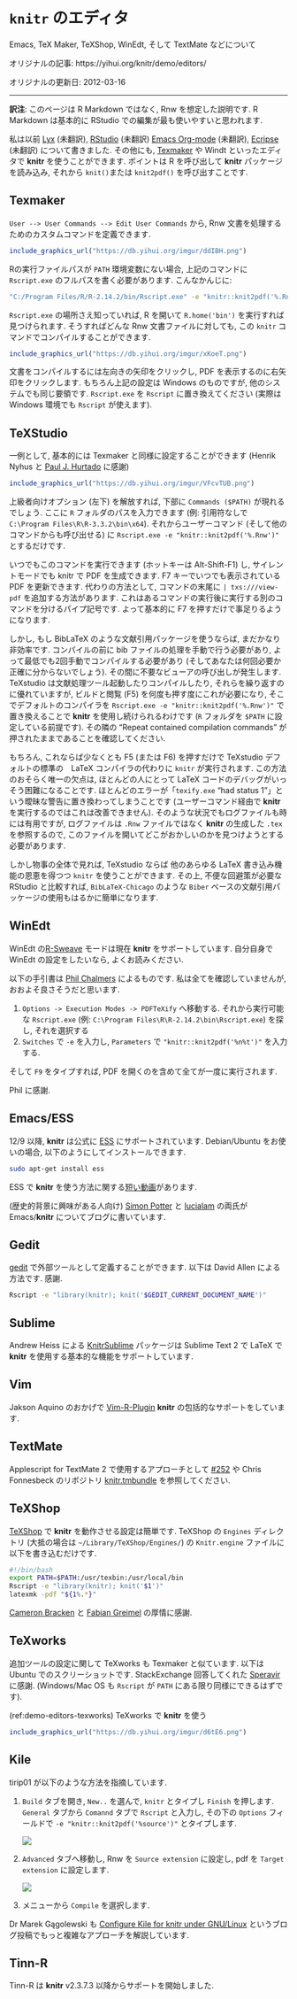 <!---
title: Editors for knitr
subtitle: Work with Emacs, Texmaker, TeXShop, WinEdt and TextMate, etc
date: '2012-03-16'
slug: editors
--->

# `knitr` のエディタ {-#editors}

Emacs, TeX Maker, TeXShop, WinEdt, そして TextMate などについて

オリジナルの記事: https://yihui.org/knitr/demo/editors/

オリジナルの更新日: 2012-03-16

----

:::{.infobox .tip data-latex="{tip}"}
**訳注**: このページは R Markdown ではなく, Rnw を想定した説明です. R Markdown は基本的に RStudio での編集が最も使いやすいと思われます.
:::

私は以前 [Lyx]($lyx) (未翻訳), [RStudio]($RStudio) (未翻訳) [Emacs Org-mode]($org) (未翻訳), [Ecripse]($ecripse) (未翻訳) について書きました. その他にも, [Texmaker](http://www.xm1math.net/texmaker/) や Windt といったエディタで **knitr** を使うことができます. ポイントは R を呼び出して **knitr** パッケージを読み込み, それから `knit()`または `knit2pdf()` を呼び出すことです.

## Texmaker {-}

`User --> User Commands --> Edit User Commands` から, Rnw 文書を処理するためのカスタムコマンドを定義できます.

```r
include_graphics_url("https://db.yihui.org/imgur/ddIBH.png")
```

Rの実行ファイルパスが `PATH` 環境変数にない場合, 上記のコマンドに `Rscript.exe` のフルパスを書く必要があります. こんなかんじに:

```bash
"C:/Program Files/R/R-2.14.2/bin/Rscript.exe" -e "knitr::knit2pdf('%.Rnw')"
```

`Rscript.exe` の場所さえ知っていれば, R を開いて `R.home('bin')` を実行すれば見つけられます. そうすればどんな Rnw 文書ファイルに対しても, この  `knitr` コマンドでコンパイルすることができます.

```r
include_graphics_url("https://db.yihui.org/imgur/xKoeT.png")
```

文書をコンパイルするには左向きの矢印をクリックし, PDF を表示するのに右矢印をクリックします. もちろん上記の設定は Windows のものですが, 他のシステムでも同じ要領です. `Rscript.exe` を `Rscript` に置き換えてください (実際は Windows 環境でも `Rscript` が使えます).

## TeXStudio {-}

一例として, 基本的には Texmaker と同様に設定することができます (Henrik Nyhus と [Paul J. Hurtado](https://twitter.com/MathBioPaul/status/691446297304272897) に感謝)

```r
include_graphics_url("https://db.yihui.org/imgur/VFcvTUB.png")
```

上級者向けオプション (左下) を解放すれば, 下部に `Commands ($PATH)` が現れるでしょう. ここに `R` フォルダのパスを入力できます (例: 引用符なしで `C:\Program Files\R\R-3.3.2\bin\x64`). それからユーザーコマンド (そして他のコマンドからも呼び出せる) に `Rscript.exe -e "knitr::knit2pdf('%.Rnw')"` とするだけです.

いつでもこのコマンドを実行できます (ホットキーは Alt-Shift-F1) し, サイレントモードでも knitr で PDF を生成できます. F7 キーでいつでも表示されている PDF を更新できます. 代わりの方法として, コマンドの末尾に `| txs:///view-pdf` を追加する方法があります. これはあるコマンドの実行後に実行する別のコマンドを分けるパイプ記号です. よって基本的に F7 を押すだけで事足りるようになります.

しかし, もし BibLaTeX のような文献引用パッケージを使うならば, まだかなり非効率です. コンパイルの前に bib ファイルの処理を手動で行う必要があり, よって最低でも2回手動でコンパイルする必要があり (そしてあなたは何回必要か正確に分からないでしょう). その間に不要なビューアの呼び出しが発生します. TeXstudio は文献処理ツール起動したりコンパイルしたり, それらを繰り返すのに優れていますが, ビルドと閲覧 (F5) を何度も押す度にこれが必要になり,  そこでデフォルトのコンパイラを `Rscript.exe -e "knitr::knit2pdf('%.Rnw')"` で置き換えることで **knitr** を使用し続けられるわけです (`R` フォルダを `$PATH` に設定している前提です). その隣の "Repeat contained compilation commands" が押されたままであることを確認してください.

もちろん, これならば少なくとも F5 (または F6) を押すだけで TeXstudio デフォルトの標準の　LaTeX コンパイラの代わりに `knitr` が実行されます.  この方法のおそらく唯一の欠点は, ほとんどの人にとって LaTeX コードのデバッグがいっそう困難になることです. ほとんどのエラーが「`texify.exe` "had status 1"」という曖昧な警告に置き換わってしまうことです (ユーザーコマンド経由で **knitr** を実行するのではこれは改善できません). そのような状況でもログファイルも時には有用ですが, ログファイルは `.Rnw` ファイルではなく  **knitr** の生成した `.tex` を参照するので,   このファイルを開いてどこがおかしいのかを見つけようとする必要があります.

しかし物事の全体で見れば, TeXstudio ならば 他のあらゆる LaTeX 書き込み機能の恩恵を得つつ `knitr`  を使うことができます. その上, 不便な回避策が必要な RStudio と比較すれば, `BibLaTeX-Chicago` のような `Biber` ベースの文献引用パッケージの使用もはるかに簡単になります.

## WinEdt {-}

WinEdt の[R-Sweave](http://www.winedt.org/Config/modes/R-Sweave.php) モードは現在 **knitr** をサポートしています. 自分自身で WinEdt の設定をしたいなら, よくお読みください.

以下の手引書は [Phil Chalmers](https://github.com/philchalmers) によるものです. 私は全てを確認していませんが, おおよそ良さそうだと思います.

1. `Options -> Execution Modes -> PDFTeXify` へ移動する. それから実行可能な `Rscript.exe` (例: `C:\Program Files\R\R-2.14.2\bin\Rscript.exe`) を探し, それを選択する
2. `Switches` で `-e` を入力し, `Parameters` で `"knitr::knit2pdf('%n%t')"` を入力する.

そして `F9` をタイプすれば, PDF を開くのを含めて全てが一度に実行されます.

Phil に感謝.

## Emacs/ESS {-}

12/9 以降, **knitr** は公式に [ESS](http://ess.r-project.org) にサポートされています. Debian/Ubuntu をお使いの場合, 以下のようにしてインストールできます.

```bash 
sudo apt-get install ess
```

ESS で **knitr** を使う方法に関する[短い動画](https://web.archive.org/web/20161225094148im_/http://cdn.screenr.com/video/d43075)があります.

(歴史的背景に興味がある人向け) [Simon Potter](http://sjp.co.nz/posts/emacs-ess-knitr/) と [lucialam](https://constantmindmapping.wordpress.com/2012/06/12/knitr-and-emacs/) の両氏が Emacs/**knitr** についてブログに書いています.

## Gedit {-}

[gedit](https://en.wikipedia.org/wiki/Gedit) で外部ツールとして定義することができます. 以下は David Allen による方法です. 感謝. 

```bash
Rscript -e "library(knitr); knit('$GEDIT_CURRENT_DOCUMENT_NAME')"
```

## Sublime {-}

Andrew Heiss による [KnitrSublime](https://github.com/andrewheiss/KnitrSublime) パッケージは Sublime Text 2 で LaTeX で **knitr** を使用する基本的な機能をサポートしています.

## Vim {-}

Jakson Aquino のおかげで [Vim-R-Plugin](http://www.vim.org/scripts/script.php?script_id=2628) **knitr** の包括的なサポートをしています.

## TextMate {-}

Applescript for TextMate 2 で使用するアプローチとして [#252](https://github.com/yihui/knitr/issues/252#issuecomment-6034068) や Chris Fonnesbeck のリポジトリ [knitr.tmbundle](https://github.com/fonnesbeck/knitr.tmbundle) を参照してください.

## TeXShop {-}

[TeXShop](http://pages.uoregon.edu/koch/texshop/) で **knitr** を動作させる設定は簡単です. TeXShop の `Engines` ディレクトリ (大抵の場合は `~/Library/TeXShop/Engines/`) の `Knitr.engine` ファイルに以下を書き込むだけです.

```bash 
#!/bin/bash
export PATH=$PATH:/usr/texbin:/usr/local/bin
Rscript -e "library(knitr); knit('$1')"
latexmk -pdf "${1%.*}"
```

[Cameron Bracken](http://cameron.bracken.bz/sweave-for-texshop) と [Fabian Greimel](http://yihui.org/en/2012/06/enjoyable-reproducible-research/#comment-601032753) の厚情に感謝.

## TeXworks {-}

追加ツールの設定に関して TeXworks も Texmaker と似ています. 以下は Ubuntu でのスクリーショットです. StackExchange 回答してくれた [Speravir](http://tex.stackexchange.com/a/85165/9128) に感謝. (Windows/Mac OS も `Rscript` が `PATH` にある限り同様にできるはずです).

(ref:demo-editors-texworks) TeXworks で **knitr** を使う

```r
include_graphics_url("https://db.yihui.org/imgur/d6tE6.png")
```

## Kile {-}

tirip01 が以下のような方法を指摘しています.

1. `Build` タブを開き, `New..` を選んで, `knitr` とタイプし `Finish` を押します. `General` タブから `Comannd` タブで `Rscript` と入力し, その下の `Options` フィールドで `-e "knitr::knit2pdf('%source')"` とタイプします.

    ![](https://securecdn.disqus.com/uploads/mediaembed/images/564/4837/original.jpg)

1. `Advanced` タブへ移動し, Rnw を `Source extension` に設定し, pdf を `Target extension` に設定します.

    ![](https://securecdn.disqus.com/uploads/mediaembed/images/564/4838/original.jpg)

1. メニューから `Compile` を選択します.

Dr Marek Gągolewski も [Configure Kile for knitr under GNU/Linux](http://www.rexamine.com/2013/04/configure-kile-for-knitr/) というブログ投稿でもっと複雑なアプローチを解説しています.

## Tinn-R {-}

Tinn-R は **knitr** v2.3.7.3 以降からサポートを開始しました. 
